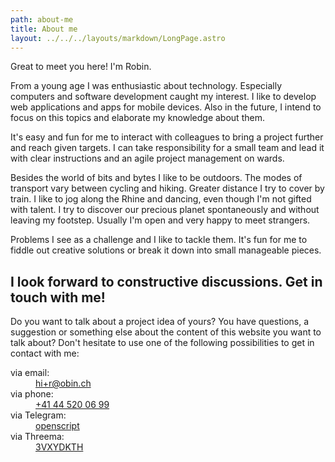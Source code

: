 ```yaml
---
path: about-me
title: About me
layout: ../../../layouts/markdown/LongPage.astro
---
```


Great to meet you here! I'm Robin.

From a young age I was enthusiastic about technology. Especially computers and software development caught my interest. I like to develop web applications and apps for mobile devices. Also in the future, I intend to focus on this topics and elaborate my knowledge about them.

It's easy and fun for me to interact with colleagues to bring a project further and reach given targets. I can take responsibility for a small team and lead it with clear instructions and an agile project management on wards.

Besides the world of bits and bytes I like to be outdoors. The modes of transport vary between cycling and hiking. Greater distance I try to cover by train. I like to jog along the Rhine and dancing, even though I'm not gifted with talent. I try to discover our precious planet spontaneously and without leaving my footstep. Usually I'm open and very happy to meet strangers.

Problems I see as a challenge and I like to tackle them. It's fun for me to fiddle out creative solutions or break it down into small manageable pieces.

## I look forward to constructive discussions. Get in touch with me!

Do you want to talk about a project idea of yours? You have questions, a suggestion or something else about the content of this website you want to talk about? Don't hesitate to use one of the following possibilities to get in contact with me:

<dl>
  <dt>via email:</dt>
  <dd>
    <a href="mailto:hi+r@obin.ch">hi+r@obin.ch</a>
  </dd>
  <dt>via phone:</dt>
  <dd>
    <a href="tel:+41445200699">+41 44 520 06 99</a>
  </dd>
  <dt>via Telegram:</dt>
  <dd>
    <a href="https://t.me/openscript">openscript</a>
  </dd>
  <dt>via Threema:</dt>
  <dd>
    <a href="https://threema.id/3VXYDKTH">3VXYDKTH</a>
  </dd>
</dl>
